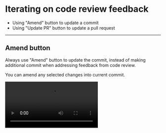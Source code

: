 
# Iterating on code review feedback

<Notice title="What you'll learn" type="tldr">

- Using "Amend" button to update a commit
- Using "Update PR" button to update a pull request

</Notice>

---

## Amend button

Always use "Amend" button to update the commit, instead of making additional commit when addressing feedback from code review.

You can amend any selected changes into current commit.

<Video src="/amend.mp4" />

<Notice title="Equivalent git commands:">

1. git add \(selected changes\)
2. git amend
3. git rebase all the children commit to the newly amended commit

</Notice>

<Notice title="Why amend instead of commit?">

Many teams have discovered the value of keeping the main branch concise without the intermediate "junk" commits. Teams might prefer the "Squash and merge" option when merging the pull request.

If that is the case, maintaining the simple 1 commit per pull request modal, and using amend to update that 1 commit will have no differences in the result.
But the workflow suddenly becomes much simpler, and merge conflicts are easier to resolve.

The downside is that GitHub support for comparing each force-push is not very good.
But this is somewhat bearable because people tend to create smaller, easier-to-review pull requests using Superlog.

Alternatively, there are startups like [https://graphite.dev/](https://graphite.dev/) and [https://www.crocodile.dev/](https://www.crocodile.dev/) that are improving the code review process and have better support over stacked pull request and force pushes.

</Notice>

---

## Update Pull Request

You pull request can become stale after you rebase or amend the commit. Either way, you can use "Update PR" button to update it.

<Video src="/updatePRs.mp4" />

<Notice title="Equivalent git commands:">

1. git push --force \<current branch\>
2. git push --force \<parent branch\>

</Notice>
